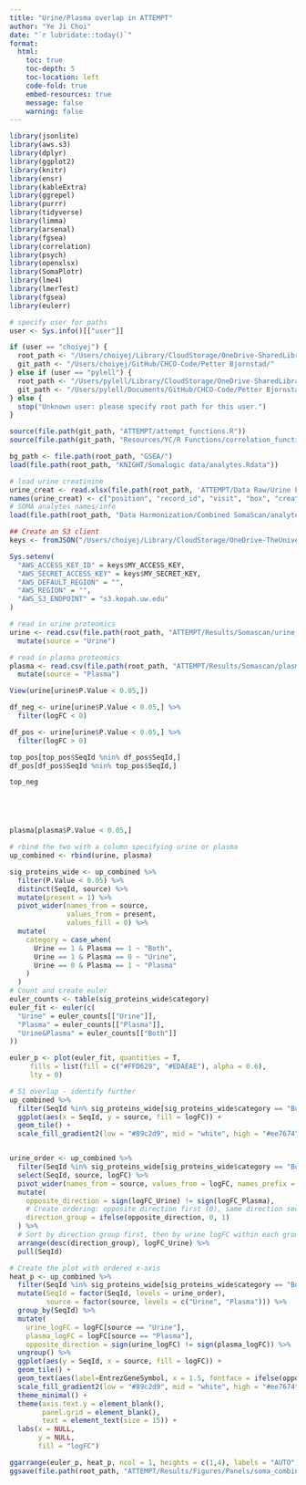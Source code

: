 ```yaml
---
title: "Urine/Plasma overlap in ATTEMPT"
author: "Ye Ji Choi"
date: "`r lubridate::today()`"
format: 
  html:
    toc: true
    toc-depth: 5
    toc-location: left
    code-fold: true
    embed-resources: true
    message: false
    warning: false
---
```


```r
library(jsonlite)
library(aws.s3)
library(dplyr)
library(ggplot2)
library(knitr)
library(ensr)
library(kableExtra)
library(ggrepel)
library(purrr)
library(tidyverse)
library(limma)
library(arsenal)
library(fgsea)
library(correlation)
library(psych)
library(openxlsx)
library(SomaPlotr)
library(lme4)
library(lmerTest)
library(fgsea)
library(eulerr)

# specify user for paths
user <- Sys.info()[["user"]]

if (user == "choiyej") {
  root_path <- "/Users/choiyej/Library/CloudStorage/OneDrive-SharedLibraries-UW/Laura Pyle - Bjornstad/Biostatistics Core Shared Drive/"
  git_path <- "/Users/choiyej/GitHub/CHCO-Code/Petter Bjornstad/"
} else if (user == "pylell") {
  root_path <- "/Users/pylell/Library/CloudStorage/OneDrive-SharedLibraries-UW/Bjornstad/Biostatistics Core Shared Drive/"
  git_path <- "/Users/pylell/Documents/GitHub/CHCO-Code/Petter Bjornstad/"
} else {
  stop("Unknown user: please specify root path for this user.")
}

source(file.path(git_path, "ATTEMPT/attempt_functions.R"))
source(file.path(git_path, "Resources/YC/R Functions/correlation_function.R"))

bg_path <- file.path(root_path, "GSEA/")
load(file.path(root_path, "KNIGHT/Somalogic data/analytes.Rdata"))

# load urine creatinine
urine_creat <- read.xlsx(file.path(root_path, 'ATTEMPT/Data Raw/Urine Proteomics Sample Manifest Jun 25 2025.xlsx'), sheet = "Working")
names(urine_creat) <- c("position", "record_id", "visit", "box", "creatinine_u_proteomics", "comments")
# SOMA analytes names/info
load(file.path(root_path, "Data Harmonization/Combined SomaScan/analytes_2.Rdata"))

```

```r
## Create an S3 client
keys <- fromJSON("/Users/choiyej/Library/CloudStorage/OneDrive-TheUniversityofColoradoDenver/Bjornstad Pyle Lab/keys.json")

Sys.setenv(
  "AWS_ACCESS_KEY_ID" = keys$MY_ACCESS_KEY,
  "AWS_SECRET_ACCESS_KEY" = keys$MY_SECRET_KEY,
  "AWS_DEFAULT_REGION" = "",
  "AWS_REGION" = "",
  "AWS_S3_ENDPOINT" = "s3.kopah.uw.edu"
)
```

```r
# read in urine proteomics
urine <- read.csv(file.path(root_path, "ATTEMPT/Results/Somascan/urine_cradj_proteomics_res.csv")) %>%
  mutate(source = "Urine")

# read in plasma proteomics
plasma <- read.csv(file.path(root_path, "ATTEMPT/Results/Somascan/plasma_proteomics_res.csv")) %>%
  mutate(source = "Plasma")

View(urine[urine$P.Value < 0.05,])

df_neg <- urine[urine$P.Value < 0.05,] %>%
  filter(logFC < 0)

df_pos <- urine[urine$P.Value < 0.05,] %>%
  filter(logFC > 0)

top_pos[top_pos$SeqId %nin% df_pos$SeqId,]
df_pos[df_pos$SeqId %nin% top_pos$SeqId,]

top_neg





plasma[plasma$P.Value < 0.05,]

# rbind the two with a column specifying urine or plasma
up_combined <- rbind(urine, plasma)
```

```r
sig_proteins_wide <- up_combined %>%
  filter(P.Value < 0.05) %>%
  distinct(SeqId, source) %>%
  mutate(present = 1) %>%
  pivot_wider(names_from = source, 
              values_from = present, 
              values_fill = 0) %>%
  mutate(
    category = case_when(
      Urine == 1 & Plasma == 1 ~ "Both",
      Urine == 1 & Plasma == 0 ~ "Urine",
      Urine == 0 & Plasma == 1 ~ "Plasma"
    )
  ) 
# Count and create euler
euler_counts <- table(sig_proteins_wide$category)
euler_fit <- euler(c(
  "Urine" = euler_counts[["Urine"]],
  "Plasma" = euler_counts[["Plasma"]], 
  "Urine&Plasma" = euler_counts[["Both"]]
))

euler_p <- plot(euler_fit, quantities = T,
     fills = list(fill = c("#FFD629", "#EDAEAE"), alpha = 0.6),
     lty = 0)
```

```r
# 51 overlap - identify further
up_combined %>%
  filter(SeqId %in% sig_proteins_wide[sig_proteins_wide$category == "Both",]$SeqId) %>%
  ggplot(aes(x = SeqId, y = source, fill = logFC)) +
  geom_tile() +
  scale_fill_gradient2(low = "#89c2d9", mid = "white", high = "#ee7674", midpoint = 0)


urine_order <- up_combined %>%
  filter(SeqId %in% sig_proteins_wide[sig_proteins_wide$category == "Both",]$SeqId) %>%
  select(SeqId, source, logFC) %>%
  pivot_wider(names_from = source, values_from = logFC, names_prefix = "logFC_") %>%
  mutate(
    opposite_direction = sign(logFC_Urine) != sign(logFC_Plasma),
    # Create ordering: opposite direction first (0), same direction second (1)
    direction_group = ifelse(opposite_direction, 0, 1)
  ) %>%
  # Sort by direction group first, then by urine logFC within each group
  arrange(desc(direction_group), logFC_Urine) %>%
  pull(SeqId)

# Create the plot with ordered x-axis
heat_p <- up_combined %>%
  filter(SeqId %in% sig_proteins_wide[sig_proteins_wide$category == "Both",]$SeqId) %>%
  mutate(SeqId = factor(SeqId, levels = urine_order),
         source = factor(source, levels = c("Urine", "Plasma"))) %>%
  group_by(SeqId) %>%
  mutate(
    urine_logFC = logFC[source == "Urine"],
    plasma_logFC = logFC[source == "Plasma"],
    opposite_direction = sign(urine_logFC) != sign(plasma_logFC)) %>%
  ungroup() %>%
  ggplot(aes(y = SeqId, x = source, fill = logFC)) +
  geom_tile() +
  geom_text(aes(label=EntrezGeneSymbol, x = 1.5, fontface = ifelse(opposite_direction, "bold", "plain"))) +
  scale_fill_gradient2(low = "#89c2d9", mid = "white", high = "#ee7674", midpoint = 0) +
  theme_minimal() +
  theme(axis.text.y = element_blank(),
        panel.grid = element_blank(),
        text = element_text(size = 15)) +
  labs(x = NULL,
       y = NULL,
       fill = "logFC")

ggarrange(euler_p, heat_p, ncol = 1, heights = c(1,4), labels = "AUTO")
ggsave(file.path(root_path, "ATTEMPT/Results/Figures/Panels/soma_combined_panel.png"), height = 10)
```
